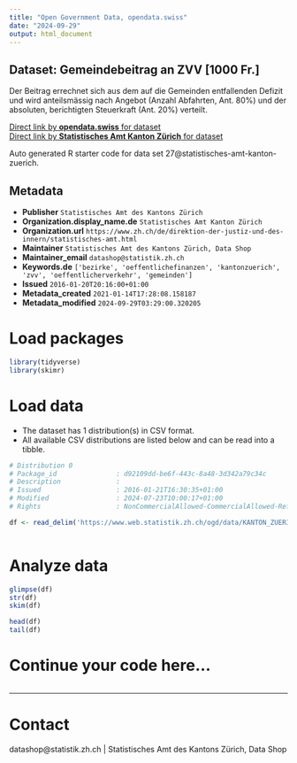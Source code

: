 ```yaml
---
title: "Open Government Data, opendata.swiss"
date: "2024-09-29"
output: html_document
---
```


## Dataset: Gemeindebeitrag an ZVV [1000 Fr.]

Der Beitrag errechnet sich aus dem auf die Gemeinden entfallenden Defizit und wird anteilsmässig nach Angebot (Anzahl Abfahrten, Ant. 80%) und der absoluten, berichtigten Steuerkraft (Ant. 20%) verteilt.

[Direct link by **opendata.swiss** for dataset](https://opendata.swiss/de/dataset/gemeindebeitrag-an-zvv-1000-fr)<br>
[Direct link by **Statistisches Amt Kanton Zürich** for dataset](https://www.zh.ch/de/politik-staat/gemeinden/gemeindeportraet.html)

Auto generated R starter code for data set 27@statistisches-amt-kanton-zuerich.

## Metadata

- **Publisher** `Statistisches Amt des Kantons Zürich`
- **Organization.display_name.de** `Statistisches Amt Kanton Zürich`
- **Organization.url** `https://www.zh.ch/de/direktion-der-justiz-und-des-innern/statistisches-amt.html`
- **Maintainer** `Statistisches Amt des Kantons Zürich, Data Shop`
- **Maintainer_email** `datashop@statistik.zh.ch`
- **Keywords.de** `['bezirke', 'oeffentlichefinanzen', 'kantonzuerich', 'zvv', 'oeffentlicherverkehr', 'gemeinden']`
- **Issued** `2016-01-20T20:16:00+01:00`
- **Metadata_created** `2021-01-14T17:28:08.158187`
- **Metadata_modified** `2024-09-29T03:29:00.320205`


# Load packages

```r

library(tidyverse)
library(skimr)

```

# Load data

-   The dataset has 1 distribution(s) in CSV format.
-   All available CSV distributions are listed below and can be read into a tibble.

```r

# Distribution 0
# Package_id               : d92109dd-be6f-443c-8a48-3d342a79c34c
# Description              : 
# Issued                   : 2016-01-21T16:30:35+01:00
# Modified                 : 2024-07-23T10:00:17+01:00
# Rights                   : NonCommercialAllowed-CommercialAllowed-ReferenceRequired

df <- read_delim('https://www.web.statistik.zh.ch/ogd/data/KANTON_ZUERICH_391.csv')



```

# Analyze data

```r

glimpse(df)
str(df)
skim(df)

head(df)
tail(df)

```

# Continue your code here...

```r

```

------------------------------------------------------------------------

# Contact

datashop@statistik.zh.ch | Statistisches Amt des Kantons Zürich, Data Shop
